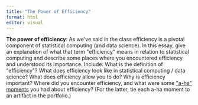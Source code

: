 ```yaml
---
title: "The Power of Efficiency"
format: html
editor: visual
---
```


**The power of efficiency**: As we\'ve said in the class efficiency is a pivotal component of statistical computing (and data science). In this essay, give an explanation of what that term \"efficiency\" means in relation to statistical computing and describe some places where you encountered efficiency and understood its importance. Include: What is the definition of \"efficiency\"? What does efficiency look like in statistical computing / data science? What does efficiency allow you to do? Why is efficiency important? Where did you encounter efficiency, and what were some [\"a-ha\" moments](https://www.merriam-webster.com/dictionary/aha%20moment) you had about efficiency? (For the latter, tie each a-ha moment to an artifact in the portfolio.)\
